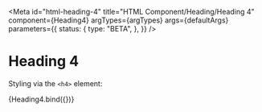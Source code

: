 <!-- @license CC0-1.0 -->


<Meta
  id="html-heading-4"
  title="HTML Component/Heading/Heading 4"
  component={Heading4}
  argTypes={argTypes}
  args={defaultArgs}
  parameters={{
    status: {
      type: "BETA",
    },
  }}
/>

# Heading 4

Styling via the `<h4>` element:

<Canvas>
  <Story name="Default" args={exampleArgs}>
    {Heading4.bind({})}
  </Story>
</Canvas>

<ArgsTable story="Default" />
